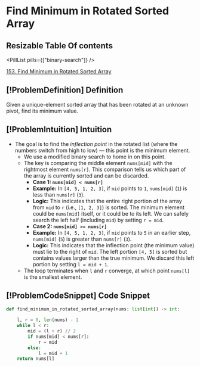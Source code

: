 # Find Minimum in Rotated Sorted Array

## Resizable Table Of contents

<DifficultyBadge difficulty="medium" />

<PillList pills={["binary-search"]} />

[153. Find Minimum in Rotated Sorted Array](https://leetcode.com/problems/find-minimum-in-rotated-sorted-array)

## [!ProblemDefinition] Definition

Given a unique-element sorted array that has been rotated at an unknown pivot, find its minimum value.

## [!ProblemIntuition] Intuition

- The goal is to find the *inflection point* in the rotated list (where the numbers switch from high to low) — this point is the minimum element.
    - We use a modified binary search to home in on this point.
    - The key is comparing the middle element `nums[mid]` with the rightmost element `nums[r]`. This comparison tells us which part of the array is currently sorted and can be discarded.
        - **Case 1: `nums[mid] < nums[r]`**
        - **Example:** In `[4, 5, 1, 2, 3]`, if `mid` points to `1`, `nums[mid]` (`1`) is less than `nums[r]` (`3`).
        - **Logic:** This indicates that the entire right portion of the array from `mid` to `r` (i.e., `[1, 2, 3]`) is sorted. The minimum element could be `nums[mid]` itself, or it could be to its left. We can safely search the left half (including `mid`) by setting `r = mid`.
        - **Case 2: `nums[mid] >= nums[r]`**
        - **Example:** In `[4, 5, 1, 2, 3]`, if `mid` points to `5` in an earlier step, `nums[mid]` (`5`) is greater than `nums[r]` (`3`).
        - **Logic:** This indicates that the inflection point (the minimum value) must lie to the right of `mid`. The left portion `[4, 5]` is sorted but contains values larger than the true minimum. We discard this left portion by setting `l = mid + 1`.
    - The loop terminates when `l` and `r` converge, at which point `nums[l]` is the smallest element.

## [!ProblemCodeSnippet] Code Snippet

```python meta="source=problems/153-find-minimum-in-rotated-sorted-array/solution.py"
def find_minimum_in_rotated_sorted_array(nums: list[int]) -> int:

    l, r = 0, len(nums) - 1
    while l < r:
        mid = (l + r) // 2
        if nums[mid] < nums[r]:
            r = mid
        else:
            l = mid + 1 
    return nums[l]
```

